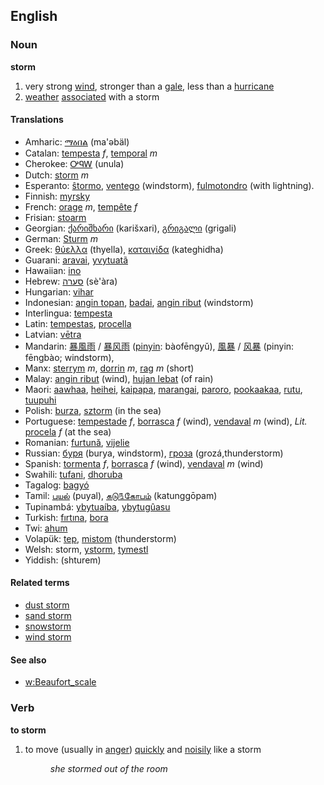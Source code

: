 ==English==
=== Noun ===
'''storm'''
#very strong [[wind]], stronger than a [[gale]], less than a [[hurricane]]
#[[weather]] [[associate]]d with a storm


====Translations====

*Amharic: [[ማዕበል]] (ma'əbäl)
*Catalan: [[tempesta]] ''f'', [[temporal]] ''m''
*Cherokee: [[ᎤᏄᎳ]] (unula)
*Dutch: [[storm]] ''m''
*Esperanto: [[ŝtormo]], [[ventego]] (windstorm), [[fulmotondro]] (with lightning).
*Finnish: [[myrsky]]
*French: [[orage]] ''m'', [[tempête]] ''f''
*Frisian: [[stoarm]]
*Georgian: [[ქარიშხარი]] (karišxari), [[გრიგალი]] (grigali)
*German: [[Sturm]] ''m''
*Greek: [[θύελλα]] (thyella), [[καταιγίδα]] (kateghidha)
*Guarani: [[aravai]], [[yvytuatã]]
*Hawaiian: [[ino]]
*Hebrew: [[סערה]] (s&egrave;'&agrave;ra)
*Hungarian: [[vihar]]
*Indonesian: [[angin topan]], [[badai]], [[angin ribut]] (windstorm)
*Interlingua: [[tempesta]]
*Latin: [[tempestas]], [[procella]]
*Latvian: [[vētra]]
*Mandarin: [[暴風雨]] / [[暴风雨]] ([[pinyin]]: bàofēngyǔ), [[風暴]] / [[风暴]] (pinyin: fēngbào; windstorm),
*Manx: [[sterrym]] ''m'', [[dorrin]] ''m'', [[rag]] ''m'' (short)
*Malay: [[angin ribut]] (wind), [[hujan lebat]] (of rain)
*Maori: [[aawhaa]], [[heihei]], [[kaipapa]], [[marangai]], [[paroro]], [[pookaakaa]], [[rutu]], [[tuupuhi]]
*Polish: [[burza]], [[sztorm]] (in the sea)
*Portuguese: [[tempestade]] ''f'', [[borrasca]] ''f'' (wind), [[vendaval]] ''m'' (wind), ''Lit.'' [[procela]] ''f'' (at the sea)
*Romanian: [[furtună]], [[vijelie]]
*Russian: [[буря]] (burya, windstorm), [[гроза]] (grozá,thunderstorm)
*Spanish: [[tormenta]] ''f'', [[borrasca]] ''f'' (wind), [[vendaval]] ''m'' (wind)
*Swahili: [[tufani]], [[dhoruba]]
*Tagalog: [[bagyó]]
*Tamil: [[புயல்]] (puyal), [[கடு௩்கோபம்]] (katunggōpam)
*Tupinambá: [[ybytuaíba]], [[ybytugûasu]]
*Turkish: [[fırtına]], [[bora]]
*Twi: [[ahum]]
*Volapük: [[tep]], [[mistom]] (thunderstorm)
*Welsh: storm, [[ystorm]], [[tymestl]]
*Yiddish: [[]] (shturem)

====Related terms====
*[[dust storm]]
*[[sand storm]]
*[[snowstorm]]
*[[wind storm]]

====See also====
*[[w:Beaufort_scale]]

===Verb===
'''to storm'''
#to move (usually in [[anger]]) [[quickly]] and [[noisily]] like a storm
#:''she stormed out of the room''